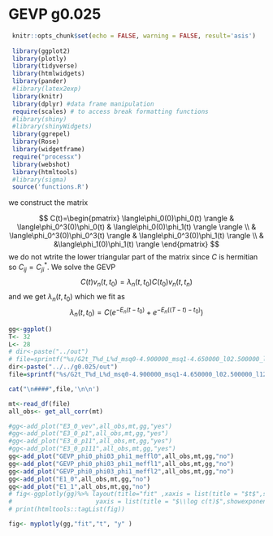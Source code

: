 # GEVP g0.025 

```r
 knitr::opts_chunk$set(echo = FALSE, warning = FALSE, result='asis')
 
 library(ggplot2)
 library(plotly)
 library(tidyverse)
 library(htmlwidgets)
 library(pander)
 #library(latex2exp)
 library(knitr)
 library(dplyr) #data frame manipulation
 require(scales) # to access break formatting functions
 #library(shiny)
 #library(shinyWidgets)
 library(ggrepel)
 library(Rose)
 library(widgetframe)
 require("processx")
 library(webshot)
 library(htmltools)
 #library(sigma)
 source('functions.R')
```

we construct the matrix 

$$
C(t)=\begin{pmatrix}
\langle\phi_0(0)\phi_0(t) \rangle  & \langle\phi_0^3(0)\phi_0(t)  & \langle\phi_0(0)\phi_1(t) \rangle   \rangle  \\
 & \langle\phi_0^3(0)\phi_0^3(t) \rangle  & \langle\phi_0^3(0)\phi_1(t) \rangle \\
 & &\langle\phi_1(0)\phi_1(t) \rangle  
\end{pmatrix}
$$
we do not wtrite the lower triangular part of the matrix since $C$ is hermitian so
$C_{ij}=C_{ji}^*$. We solve the GEVP
$$
  C(t)v_n(t,t_0)=\lambda_n(t,t_0)C(t_0) v_n(t,t_n)
$$
and we get $\lambda_n(t,t_0)$ which we fit as
$$
\lambda_n(t,t_0)=C \left(e^{ - E_n  (t-t_0)}  + e^{ - E_n  ((T - t)-t_0)}\right)
$$

```r



gg<-ggplot()
T<- 32
L<- 28
# dir<-paste("../out")
# file=sprintf("%s/G2t_T%d_L%d_msq0-4.900000_msq1-4.650000_l02.500000_l12.500000_mu5.000000_g0.000000_rep0_output",dir,T,L)
dir<-paste("../../g0.025/out")
file=sprintf("%s/G2t_T%d_L%d_msq0-4.900000_msq1-4.650000_l02.500000_l12.500000_mu5.000000_g0.025000_rep0_output",dir,T,L)

cat("\n####",file,'\n\n')

mt<-read_df(file)
all_obs<- get_all_corr(mt)

#gg<-add_plot("E3_0_vev",all_obs,mt,gg,"yes")
#gg<-add_plot("E3_0_p1",all_obs,mt,gg,"yes")
#gg<-add_plot("E3_0_p11",all_obs,mt,gg,"yes")
#gg<-add_plot("E3_0_p111",all_obs,mt,gg,"yes")
gg<-add_plot("GEVP_phi0_phi03_phi1_meffl0",all_obs,mt,gg,"no")
gg<-add_plot("GEVP_phi0_phi03_phi1_meffl1",all_obs,mt,gg,"no")
gg<-add_plot("GEVP_phi0_phi03_phi1_meffl2",all_obs,mt,gg,"no")
gg<-add_plot("E1_0",all_obs,mt,gg,"no")
gg<-add_plot("E1_1",all_obs,mt,gg,"no")
# fig<-ggplotly(gg)%>% layout(title="fit" ,xaxis = list(title = "$t$",showexponent = "all", exponentformat = "e" , autorange = T  ) ,
#                       yaxis = list(title = "$\\log c(t)$",showexponent = "all", exponentformat = "e", autorange = T  ))  
# print(htmltools::tagList(fig))

fig<- myplotly(gg,"fit","t", "y" )


```